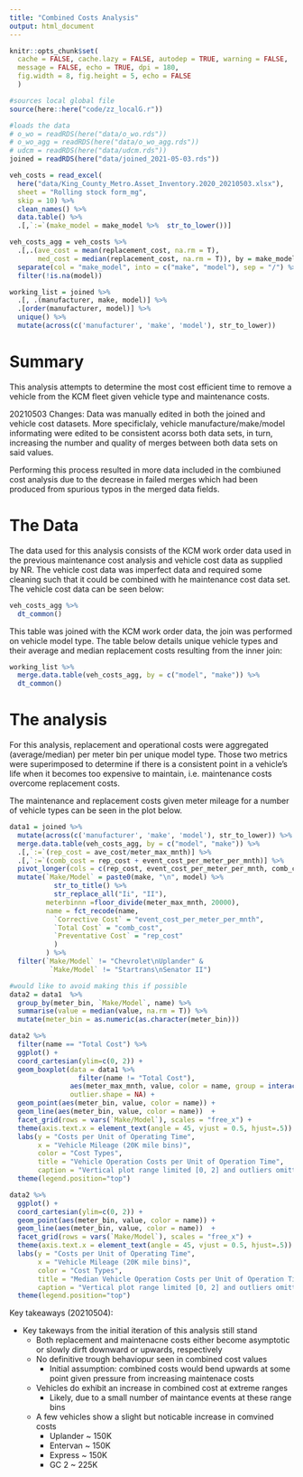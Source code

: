 ```yaml
---
title: "Combined Costs Analysis"
output: html_document
---
```


```r
knitr::opts_chunk$set(
  cache = FALSE, cache.lazy = FALSE, autodep = TRUE, warning = FALSE, 
  message = FALSE, echo = TRUE, dpi = 180,
  fig.width = 8, fig.height = 5, echo = FALSE
  )
```

```r
#sources local global file
source(here::here("code/zz_localG.r")) 

#loads the data
# o_wo = readRDS(here("data/o_wo.rds"))
# o_wo_agg = readRDS(here("data/o_wo_agg.rds"))
# udcm = readRDS(here("data/udcm.rds"))
joined = readRDS(here("data/joined_2021-05-03.rds"))
```

```r
veh_costs = read_excel(
  here("data/King_County_Metro.Asset_Inventory.2020_20210503.xlsx"),
  sheet = "Rolling stock form_mg",
  skip = 10) %>%
  clean_names() %>% 
  data.table() %>%  
  .[,`:=`(make_model = make_model %>%  str_to_lower())]

veh_costs_agg = veh_costs %>%  
  .[,.(ave_cost = mean(replacement_cost, na.rm = T),
       med_cost = median(replacement_cost, na.rm = T)), by = make_model] %>%  
  separate(col = "make_model", into = c("make", "model"), sep = "/") %>%  
  filter(!is.na(model))

working_list = joined %>%
  .[, .(manufacturer, make, model)] %>%  
  .[order(manufacturer, model)] %>% 
  unique() %>%  
  mutate(across(c('manufacturer', 'make', 'model'), str_to_lower)) 

```

# Summary 

This analysis attempts to determine the most cost efficient time to remove a vehicle from the KCM fleet given vehicle type and maintenance costs.

20210503 Changes:
Data was manually edited in both the joined and vehicle cost datasets. More specificlaly, vehicle manufacture/make/model informating were edited to be consistent acorss both data sets, in turn, increasing the number and quality of merges between both data sets on said values.

Performing this process resulted in more data included in the combiuned cost analysis due to the decrease in failed merges which had been produced from spurious typos in the merged data fields.

# The Data

The data used for this analysis consists of the KCM work order data used in the previous maintenance cost analysis and vehicle cost data as supplied by NR. The vehicle cost data was imperfect data and required some cleaning such that it could be combined with he maintenance cost data set. The vehicle cost data can be seen below:

```r
veh_costs_agg %>%  
  dt_common()
```

This table was joined with the KCM work order data, the join was performed on vehicle model type. The table below details unique vehicle types and their average and median replacement costs resulting from the inner join:
```r
working_list %>%  
  merge.data.table(veh_costs_agg, by = c("model", "make")) %>%  
  dt_common()
```
 
# The analysis

For this analysis, replacement and operational costs were aggregated (average/median) per meter bin per unique model type. Those two metrics were superimposed to determine if there is a consistent point in a vehicle's life when it becomes too expensive to maintain, i.e. maintenance costs overcome replacement  costs. 

The maintenance and replacement costs given meter mileage for a number of vehicle types can be seen in the plot below. 

```r
data1 = joined %>%  
  mutate(across(c('manufacturer', 'make', 'model'), str_to_lower)) %>% 
  merge.data.table(veh_costs_agg, by = c("model", "make")) %>% 
  .[,`:=`(rep_cost = ave_cost/meter_max_mnth)] %>% 
  .[,`:=`(comb_cost = rep_cost + event_cost_per_meter_per_mnth)] %>% 
  pivot_longer(cols = c(rep_cost, event_cost_per_meter_per_mnth, comb_cost)) %>% 
  mutate(`Make/Model` = paste0(make, "\n", model) %>%  
           str_to_title() %>%  
           str_replace_all("Ii", "II"), 
         meterbinnn =floor_divide(meter_max_mnth, 20000), 
         name = fct_recode(name,
           `Corrective Cost` = "event_cost_per_meter_per_mnth",
           `Total Cost` = "comb_cost",
           `Preventative Cost` = "rep_cost"
           )
         ) %>%  
  filter(`Make/Model` != "Chevrolet\nUplander" &
          `Make/Model` != "Startrans\nSenator II")

#would like to avoid making this if possible 
data2 = data1  %>% 
  group_by(meter_bin, `Make/Model`, name) %>%  
  summarise(value = median(value, na.rm = T)) %>%  
  mutate(meter_bin = as.numeric(as.character(meter_bin))) 

data2 %>% 
  filter(name == "Total Cost") %>% 
  ggplot() +
  coord_cartesian(ylim=c(0, 2)) +
  geom_boxplot(data = data1 %>%
                 filter(name != "Total Cost"), 
               aes(meter_max_mnth, value, color = name, group = interaction(name, meterbinnn, lex.order = F)),
               outlier.shape = NA) +
  geom_point(aes(meter_bin, value, color = name)) +
  geom_line(aes(meter_bin, value, color = name))  +
  facet_grid(rows = vars(`Make/Model`), scales = "free_x") +
  theme(axis.text.x = element_text(angle = 45, vjust = 0.5, hjust=.5)) + 
  labs(y = "Costs per Unit of Operating Time", 
       x = "Vehicle Mileage (20K mile bins)", 
       color = "Cost Types", 
       title = "Vehicle Operation Costs per Unit of Operation Time",
       caption = "Vertical plot range limited [0, 2] and outliers omitted for visual clarity." ) + 
  theme(legend.position="top")
```

```r
data2 %>% 
  ggplot() +
  coord_cartesian(ylim=c(0, 2)) +
  geom_point(aes(meter_bin, value, color = name)) +
  geom_line(aes(meter_bin, value, color = name))  +
  facet_grid(rows = vars(`Make/Model`), scales = "free_x") +
  theme(axis.text.x = element_text(angle = 45, vjust = 0.5, hjust=.5)) + 
  labs(y = "Costs per Unit of Operating Time", 
       x = "Vehicle Mileage (20K mile bins)", 
       color = "Cost Types", 
       title = "Median Vehicle Operation Costs per Unit of Operation Time",
       caption = "Vertical plot range limited [0, 2] and outliers omitted for visual clarity." ) + 
  theme(legend.position="top")
```

Key takeaways (20210504): 

* Key takeways from the initial iteration of this analysis still stand
  + Both replacement and maintenacne costs either become asymptotic or slowly dirft downward or upwards, respectively 
  + No definitive trough behaviopur seen in combined cost values
    - Initial assumption: combined costs would bend upwards at some point given pressure from increasing maintenace costs
  + Vehicles do exhibit an increase in combined cost at extreme ranges 
    - Likely, due to a small number of maintance events at these range bins 
  + A few vehicles show a slight but noticable increase in comvined costs
    - Uplander ~ 150K
    - Entervan ~ 150K
    - Express ~ 150K
    - GC 2 ~ 225K


